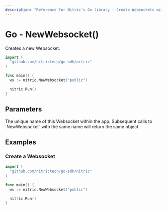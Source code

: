 ```yaml
---
description: "Reference for Nitric's Go library - Create Websockets with the Nitric Go SDK"
---
```


# Go - NewWebsocket()

Creates a new Websocket.

```go
import (
  "github.com/nitrictech/go-sdk/nitric"
)

func main() {
  ws := nitric.NewWebsocket("public")

  nitric.Run()
}
```

## Parameters

<Properties>
  <Property name="name" required type="string">
    The unique name of this Websocket within the app. Subsequent calls to
    `NewWebsocket` with the same name will return the same object.
  </Property>
</Properties>

## Examples

### Create a Websocket

```go
import (
  "github.com/nitrictech/go-sdk/nitric"
)

func main() {
  ws := nitric.NewWebsocket("public")

  nitric.Run()
}
```
